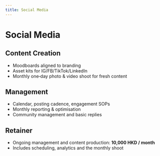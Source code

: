 ```yaml
---
title: Social Media
---
```


# Social Media

## Content Creation

- Moodboards aligned to branding
- Asset kits for IG/FB/TikTok/LinkedIn
- Monthly one‑day photo & video shoot for fresh content

## Management

- Calendar, posting cadence, engagement SOPs
- Monthly reporting & optimisation
- Community management and basic replies

## Retainer

- Ongoing management and content production: **10,000 HKD / month**
- Includes scheduling, analytics and the monthly shoot

